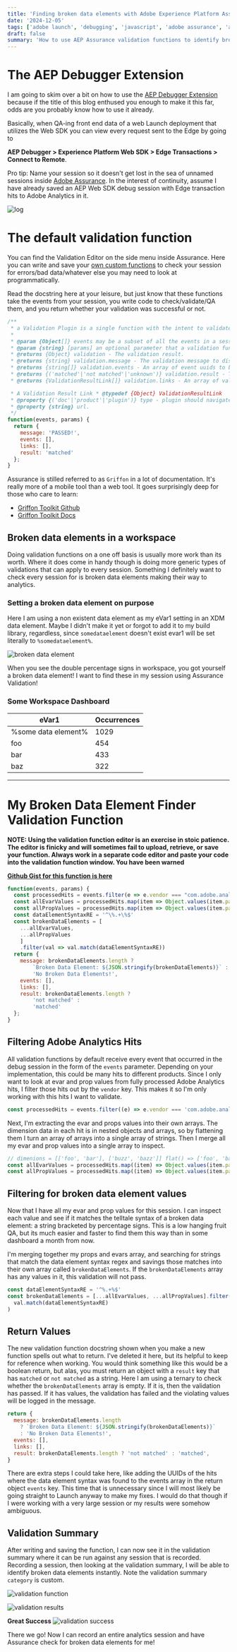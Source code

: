 ```yaml
---
title: 'Finding broken data elements with Adobe Experience Platform Assurance'
date: '2024-12-05'
tags: ['adobe launch', 'debugging', 'javascript', 'adobe assurance', 'adobe experience platform']
draft: false
summary: 'How to use AEP Assurance validation functions to identify broken data elements when debugging a website Launch Property'
---
```


# The AEP Debugger Extension

I am going to skim over a bit on how to use the [AEP Debugger Extension](https://experienceleague.adobe.com/en/docs/experience-platform/debugger/home)
because if the title of this blog enthused you enough to make it this far, odds are you probably know how to use it already.

Basically, when QA-ing front end data of a web Launch deployment that utilizes the Web SDK you can view every request sent to the Edge
by going to

**AEP Debugger > Experience Platform Web SDK > Edge Transactions > Connect to Remote**.

Pro tip: Name your session so it doesn't get lost in the sea of unnamed sessions inside
[Adobe Assurance](https://experienceleague.adobe.com/en/docs/experience-platform/assurance/home).
In the interest of continuity, assume I have already saved an AEP Web SDK debug session with Edge transaction hits to Adobe Analytics in it.

![log](https://images.ctfassets.net/on47yk52ubpi/UZj4LxCGgkIv6wtWYCCGd/1b1976097cca8c6cf43fa9ebb57c21c6/sessionlog.png)

# The default validation function

You can find the Validation Editor on the side menu inside Assurance. Here you can write and save your
[own custom functions](https://github.com/adobe/griffon-validation-plugins/wiki/Writing-a-Validation-Function) to check
your session for errors/bad data/whatever else you may need to look at programmatically.

Read the docstring here at your leisure, but just know that these functions take the events from your session,
you write code to check/validate/QA them, and you return whether your validation was successful or not.

```javascript
/**
 * a Validation Plugin is a single function with the intent to validate one thing and one thing only
 *
 * @param {Object[]} events may be a subset of all the events in a session.
 * @param {string} [params] an optional parameter that a validation function can receive.
 * @returns {Object} validation - The validation result.
 * @returns {string} validation.message - The validation message to display in the results.
 * @returns {string[]} validation.events - An array of event uuids to be reported as matched or not matched.
 * @returns {('matched'|'not matched'|'unknown')} validation.result - The validation result. This should be an enumerated value.
 * @returns {ValidationResultLink[]} validation.links - An array of validation result links (see definition below).

 * A Validation Result Link * @typedef {Object} ValidationResultLink
 * @property {('doc'|'product'|'plugin')} type - plugin should navigate to other plugins; others to outside references.
 * @property {string} url.
 */
function(events, params) {
  return {
    message: 'PASSED!',
    events: [],
    links: [],
    result: 'matched'
  };
}
```

Assurance is stilled referred to as `Griffon` in a lot of documentation. It's really more of a mobile tool than a web tool.
It goes surprisingly deep for those who care to learn:

- [Griffon Toolkit Github](https://github.com/adobe/griffon-toolkit)
- [Griffon Toolkit Docs](https://opensource.adobe.com/griffon-toolkit/)

## Broken data elements in a workspace

Doing validation functions on a one off basis is usually more work than its worth. Where it does come in handy though is doing
more generic types of validations that can apply to every session. Something I definitely want to check every session
for is broken data elements making their way to analytics.

### Setting a broken data element on purpose

Here I am using a non existent data element as my eVar1 setting in an XDM data element. Maybe I didn't make it yet or forgot to add it to
my build library, regardless, since `somedataelement` doesn't exist evar1 will be set literally to `%somedataelement%`.

![broken data element](https://images.ctfassets.net/on47yk52ubpi/4iRAawJoYbFfcPpmjoMub4/cf3c1d4413db32bf31e49bfd0ed0b3b0/brokende.png)

When you see the double percentage signs in workspace, you got yourself a broken data element!
I want to find these in my session using Assurance Validation!

### Some Workspace Dashboard

| eVar1               | Occurrences |
| ------------------- | ----------- |
| %some data element% | 1029        |
| foo                 | 454         |
| bar                 | 433         |
| baz                 | 322         |

<hr></hr>

# My Broken Data Element Finder Validation Function

**NOTE: Using the validation function editor is an exercise in stoic patience. The editor is finicky and will
sometimes fail to upload, retrieve, or save your function. Always work in a separate
code editor and paste your code into the validation function window. You have been warned**

**[Github Gist for this function is here](https://gist.github.com/johndavidsimmons/fd83f54ce1093496dd3bd80c0b652a34)**

```javascript
function(events, params) {
  const processedHits = events.filter(e => e.vendor === "com.adobe.analytics.hitdebugger")
  const allEvarValues = processedHits.map(item => Object.values(item.payload.evars)).flat()
  const allPropValues = processedHits.map(item => Object.values(item.payload.props)).flat()
  const dataElementSyntaxRE = '^\%.+\%$'
  const brokenDataElements = [
    ...allEvarValues,
    ...allPropValues
    ]
    .filter(val => val.match(dataElementSyntaxRE))
  return {
    message: brokenDataElements.length ?
        `Broken Data Element: ${JSON.stringify(brokenDataElements)}` :
        'No Broken Data Elements!',
    events: [],
    links: [],
    result: brokenDataElements.length ?
        'not matched' :
        'matched'
  };
}
```

## Filtering Adobe Analytics Hits

All validation functions by default receive every event that occurred in the debug session in the form of the `events` parameter.
Depending on your implementation, this could be many hits to
different products. Since I only want to look at evar and prop values from fully processed Adobe
Analytics hits, I filter those hits out by the `vendor` key.
This makes it so I'm only working with this hits I want to validate.

```javascript
const processedHits = events.filter((e) => e.vendor === 'com.adobe.analytics.hitdebugger')
```

Next, I'm extracting the evar and props values into their own arrays. The dimension data in each hit is in nested objects and arrays, so
by flattening them I turn an array of arrays into a single array of strings. Then I merge all my evar and prop
values into a single array to inspect.

```javascript
// dimenions = [['foo', 'bar'], ['buzz', 'bazz']] flat() => ['foo', 'bar', 'buzz', 'bazz']
const allEvarValues = processedHits.map((item) => Object.values(item.payload.evars)).flat()
const allPropValues = processedHits.map((item) => Object.values(item.payload.props)).flat()
```

## Filtering for broken data element values

Now that I have all my evar and prop values for this session. I can inspect each value and
see if it matches the telltale syntax of a broken data element: a string bracketed by percentage signs.
This is a low hanging fruit QA, but its much easier and faster to find them this way than in some dashboard
a month from now.

I'm merging together my props and evars array, and searching for strings that match the data element
syntax regex and savings those matches into their own array called `brokenDataElements`.
If the `brokenDataElements` array has any values in it, this validation will not pass.

```javascript
const dataElementSyntaxRE = '^%.+%$'
const brokenDataElements = [...allEvarValues, ...allPropValues].filter((val) =>
  val.match(dataElementSyntaxRE)
)
```

## Return Values

The new validation function docstring shown when you make a new function spells out what to return.
I've deleted it here, but its helpful to keep for reference when working.
You would think something like this would be a
boolean return, but alas, you must return an object with a `result` key that has `matched` or `not matched` as a string.
Here I am using a ternary to check whether the
`brokenDataElements` array is empty. If it is, then the validation has passed. If it has values, the validation
has failed and the violating values will be logged in the message.

```javascript
return {
  message: brokenDataElements.length
    ? `Broken Data Element: ${JSON.stringify(brokenDataElements)}`
    : 'No Broken Data Elements!',
  events: [],
  links: [],
  result: brokenDataElements.length ? 'not matched' : 'matched',
}
```

There are extra steps I could take here, like adding the UUIDs of the hits where the data element syntax
was found to the events array in the return object `events` key. This time that is unnecessary since I will most likely be going
straight to Launch anyway to make my fixes. I would do that though if I were working with a very large session or my
results were somehow ambiguous.

## Validation Summary

After writing and saving the function, I can now see it in the validation summary where it can be run against any session that is recorded.
Recording a session, then looking at the validation summary, I will be able to identify broken data elements instantly.
Note the validation summary `category` is custom.

![validation function](https://images.ctfassets.net/on47yk52ubpi/3ErKcBaC3TRxPjNQtg4zEy/3ee462b8fe62d1c524ebbb9e7cd07a4d/validationfunction.png)

![validation results](https://images.ctfassets.net/on47yk52ubpi/5GxjWNIViJvc905k9q5vnW/46ec832600cd143655de0bdbb99e8569/validationresults.png)

**Great Success**
![validation success](https://images.ctfassets.net/on47yk52ubpi/3LSMz8ffGJLzIx5UyuCFmm/f2ddb341923088f08afb77d5f4a6db5a/validationsuccess.png)

There we go! Now I can record an entire analytics session and have Assurance check for broken data elements for me!
